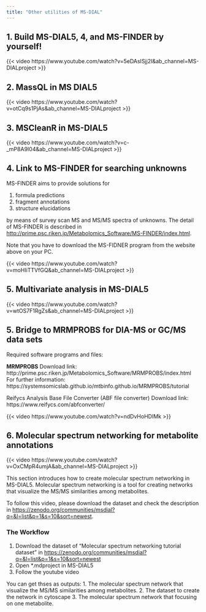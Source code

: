 ```yaml
---
title: "Other utilities of MS-DIAL"
---
```


## 1. Build MS-DIAL5, 4, and MS-FINDER by yourself!

{{< video https://www.youtube.com/watch?v=5eDAsISjj2I&ab_channel=MS-DIALproject >}}

## 2. MassQL in MS DIAL5

{{< video https://www.youtube.com/watch?v=otCq9s1PjAs&ab_channel=MS-DIALproject >}}

## 3. MSCleanR in MS-DIAL5

{{< video https://www.youtube.com/watch?v=c-_mP8A9I04&ab_channel=MS-DIALproject >}}

## 4. Link to MS-FINDER for searching unknowns

MS-FINDER aims to provide solutions for

1. formula predictions
2. fragment annotations
3. structure elucidations

by means of survey scan MS and MS/MS spectra of unknowns.
The detail of MS-FINDER is described in [http://prime.psc.riken.jp/Metabolomics_Software/MS-FINDER/index.html](http://prime.psc.riken.jp/Metabolomics_Software/MS-FINDER/index.html).

:::{.callout-note}
Note that you have to download the MS-FIDNER program from the website above on your PC.
:::

{{< video https://www.youtube.com/watch?v=moHIiTTVfGQ&ab_channel=MS-DIALproject >}}

## 5. Multivariate analysis in MS-DIAL5

{{< video https://www.youtube.com/watch?v=wtOS7F1RgZs&ab_channel=MS-DIALproject >}}

## 5. Bridge to MRMPROBS for DIA-MS or GC/MS data sets

Required software programs and files:

**MRMPROBS**
Download link: http://prime.psc.riken.jp/Metabolomics_Software/MRMPROBS/index.html
For further information: https://systemsomicslab.github.io/mtbinfo.github.io/MRMPROBS/tutorial

Reifycs Analysis Base File Converter (ABF file converter)
Download link: https://www.reifycs.com/abfconverter/

{{< video https://www.youtube.com/watch?v=ndDvHoHDIMk >}}


## 6. Molecular spectrum networking for metabolite annotations

{{< video https://www.youtube.com/watch?v=OxCMpR4umjA&ab_channel=MS-DIALproject >}}

This section introduces how to create molecular spectrum networking in MS-DIAL5.
Molecular spectrum networking is a tool for creating networks that visualize the MS/MS similarities among metabolites.

To follow this video, please download the dataset and check the description in [https://zenodo.org/communities/msdial?q=&l=list&p=1&s=10&sort=newest](https://zenodo.org/communities/msdial?q=&l=list&p=1&s=10&sort=newest).

### The Workflow
1. Download the dataset of "Molecular spectrum networking tutorial dataset" in [https://zenodo.org/communities/msdial?q=&l=list&p=1&s=10&sort=newest](https://zenodo.org/communities/msdial?q=&l=list&p=1&s=10&sort=newest)
2. Open *.mdproject in MS-DIAL5
3. Follow the youtube video 

You can get thses as outputs:
1. The molecular spectrum network that visualize the  MS/MS similarities among metabolites.
2. The dataset to create the network in cytoscape
3. The molecular spectrum network that focusing on one metabolite.
